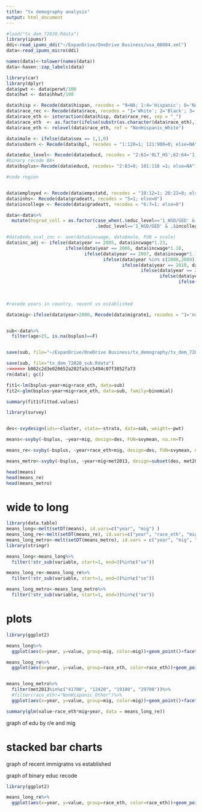 ```yaml
---
title: "tx demography analysis"
output: html_document
---
```


```r
#load("tx_dem_72020.Rdata")
library(ipumsr)
ddi<-read_ipums_ddi("~/ExpanDrive/OneDrive Business/usa_00084.xml")
data<-read_ipums_micro(ddi)

names(data)<-tolower(names(data))
data<-haven::zap_labels(data)

```

```r
library(car)
library(dplyr)
data$pwt <- data$perwt/100
data$hwt <- data$hhwt/100

data$hisp <- Recode(data$hispan, recodes = "9=NA; 1:4='Hispanic'; 0='NonHispanic'")
data$race_rec <- Recode(data$race, recodes = "1='White'; 2='Black'; 3='Other'; 4:6='Asian'; 7:9='Other'")
data$race_eth <- interaction(data$hisp, data$race_rec, sep = "_")
data$race_eth  <- as.factor(ifelse(substr(as.character(data$race_eth),1,8) == "Hispanic", "Hispanic", as.character(data$race_eth)))
data$race_eth <- relevel(data$race_eth, ref = "NonHispanic_White")

data$male <- ifelse(data$sex == 1,1,0)
data$usborn <- Recode(data$bpl, recodes = "1:120=1; 121:900=0; else=NA")

data$educ_level<- Recode(data$educd, recodes = "2:61='0LT_HS';62:64='1_HSD/GED';65:80='2_somecoll';90:100='2_somecoll'; 81:83='3_AssocDegree';101='4_bachelordegree'; 110:116='4_BAplus_GradDegree'; else=NA")
#binary recode BA+
data$bsplus<-Recode(data$educd, recodes= "2:83=0; 101:116 =1; else=NA")

#code region


data$employed <- Recode(data$empstatd, recodes = "10:12=1; 20:22=0; else=NA")
data$inhs<- Recode(data$gradeatt, recodes = "5=1; else=0")
data$incollege <- Recode(data$gradeatt, recodes = "6:7=1; else=0")

data<-data%>%
  mutate(hsgrad_coll = as.factor(case_when(.$educ_level=='1_HSD/GED' & .$incollege==0 ~ '0hsgrad_notincollege',
                                 .$educ_level=='1_HSD/GED' & .$incollege==1 ~ '1hsgrad_incollege')))

#data$edu_scal_inc <- ave(data$incwage, data$male, FUN = scale)
data$inc_adj <- ifelse(data$year == 2005, data$incwage*1.23,
                      ifelse(data$year == 2006, data$incwage*1.18,
                             ifelse(data$year == 2007, data$incwage*1.16,
                                    ifelse(data$year %in% c(2008,2009), data$incwage*1.1, 
                                           ifelse(data$year == 2010, data$incwage*1.1,
                                                  ifelse(data$year == 2011, data$incwage*1.07,
                                                         ifelse(data$year == 2012, data$incwage*1.05,
                                                                ifelse(data$year == 2013, data$incwage*1.03, 
                                                                       ifelse(data$year == 2014, data$incwage*1.01,
                                                                              ifelse(data$year == 2015, data$incwage*1.01, data$incwage))))))))))

#recode years in country, recent vs established 

data$mig<-ifelse(data$year>2000, Recode(data$migrate1, recodes = "1='not moved'; 2='move wn state'; 3='movedfromotherstate'; 4='movedothercountry'; else=NA"), Recode(data$migrate5, recodes = "1='not moved'; 2='move wn state'; 3='movedfromotherstate'; 4='movedothercountry'; else=NA"))


sub<-data%>%
  filter(age>25, is.na(bsplus)==F)


save(sub, file="~/ExpanDrive/OneDrive Business/tx_demography/tx_dem_72020_sub.Rdata")

save(sub, file="tx_dem_72020_sub.Rdata")
>>>>>>> b002c2d3e020652a202fa3cc5494c07f3852fa73
rm(data); gc()
```

```r
fit1<-lm(bsplus~year+mig+race_eth, data=sub)
fit2<-glm(bsplus~year+mig+race_eth, data=sub, family=binomial)

summary(fit1$fitted.values)

```

```r
library(survey)


des<-svydesign(ids=~cluster, stata=~strata, data=sub, weight=~pwt)

means<-svyby(~bsplus, ~year+mig, design=des, FUN=svymean, na.rm=T)

means_re<-svyby(~bsplus, ~year+race_eth+mig, design=des, FUN=svymean, na.rm=T)

means_metro<-svyby(~bsplus, ~year+mig+met2013, design=subset(des, met2013!=0), FUN=svymean, na.rm=T)

head(means)
head(means_re)
head(means_metro)

```

# wide to long
```r
library(data.table)
means_long<-melt(setDT(means), id.vars=c("year", "mig") )
means_long_re<-melt(setDT(means_re), id.vars=c("year", "race_eth", "mig") )
means_long_metro<-melt(setDT(means_metro), id.vars = c("year", "mig", "met2013"))
library(stringr)

means_long<-means_long%>%
  filter(!str_sub(variable, start=1, end=3)%in%c("se"))

means_long_re<-means_long_re%>%
  filter(!str_sub(variable, start=1, end=3)%in%c("se"))

means_long_metro<-means_long_metro%>%
  filter(!str_sub(variable, start=1, end=3)%in%c("se"))

```

# plots
```r
library(ggplot2)

means_long%>%
  ggplot(aes(x=year, y=value, group=mig, color=mig))+geom_point()+facet_wrap(~variable, scales = "free_y")+geom_smooth(se=F)+ggtitle(label="Educational attainment by migration status, 2000 - 2017")

means_long_re%>%
  ggplot(aes(x=year, y=value, group=race_eth, color=race_eth))+geom_point()+facet_wrap(~mig)+geom_smooth(se=F)+ggtitle(label="Educational attainment by migration status and Race/Ethnicity, 2000 - 2017")


means_long_metro%>%
  filter(met2013%in%c("41700", "12420", "19100", "29700"))%>%
  #filter(race_eth!="NonHispanic_Other")%>%
  ggplot(aes(x=year, y=value, group=mig, color=mig))+geom_point()+facet_wrap(~met2013, scales = "free_y")+geom_smooth(se=F)+ggtitle(label="Educational attainment by migration status, 2000 - 2017")

summary(glm(value~race_eth*mig+year, data = means_long_re))
```
graph of edu by r/e and mig

# stacked bar charts
graph of recent immigratns vs established

graph of binary educ recode

```r
library(ggplot2)

means_long_re%>%
  ggplot(aes(x=year, y=value, group=race_eth, color=race_eth))+geom_point()+facet_wrap(~variable, scales = "free_y")+geom_smooth(se=F)
````